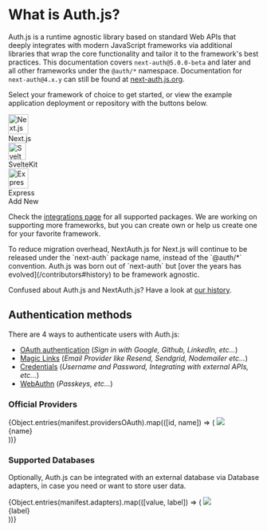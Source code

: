 
# What is Auth.js?

Auth.js is a runtime agnostic library based on standard Web APIs that deeply integrates with modern JavaScript frameworks via additional libraries that wrap the core functionality and tailor it to the framework's best practices. This documentation covers `next-auth@5.0.0-beta` and later and all other frameworks under the `@auth/*` namespace. Documentation for `next-auth@4.x.y` can still be found at [next-auth.js.org](https://next-auth.js.org).

Select your framework of choice to get started, or view the example application deployment or repository with the buttons below.

<div className="flex flex-wrap gap-2 justify-around items-start mt-8 mb-12 w-full">
  <div className="flex flex-col gap-2 group">
    <Link
      href="/getting-started/installation?framework=next.js"
      className="flex relative flex-col flex-wrap justify-between items-center p-4 w-28 h-28 !no-underline rounded-lg border border-solid shadow-sm transition-colors duration-300 border-neutral-200 dark:border-neutral-800 dark:hover:bg-neutral-950 hover:bg-neutral-50"
    >
      <img
        alt="Next.js Logo"
        src="/img/etc/nextjs.svg"
        width="40"
        className="dark:invert"
      />
      <div className="mt-3 text-sm">Next.js</div>
    </Link>
    <div className="flex gap-2">
      <Tooltip label="Live Example">
        <a
          href="https://next-auth-example.vercel.app/"
          rel="noreferrer"
          target="_blank"
          className="flex justify-center p-2 w-full text-sm rounded-md bg-slate-100 dark:bg-neutral-900"
        >
          <ArrowSquareOut size={20} />
        </a>
      </Tooltip>
      <Tooltip label="Github Repository">
        <a
          href="https://github.com/nextauthjs/next-auth-example"
          rel="noreferrer"
          target="_blank"
          className="flex justify-center p-2 w-full text-sm rounded-md bg-slate-100 dark:bg-neutral-900"
        >
          <GithubLogo size={20} />
        </a>
      </Tooltip>
    </div>
  </div>
  <div className="flex flex-col gap-2 group">
    <Link
      href="/getting-started/installation?framework=sveltekit"
      className="flex relative flex-col flex-wrap justify-between items-center p-4 w-28 h-28 !no-underline rounded-lg border border-solid shadow-sm transition-colors duration-300 border-neutral-200 dark:border-neutral-800 dark:hover:bg-neutral-950 hover:bg-neutral-50"
    >
      <img alt="SvelteKit Logo" src="/img/etc/sveltekit.svg" width="35" />
      <div className="mt-3 text-sm">SvelteKit</div>
      <div
        className="absolute z-10 p-2 text-sm font-semibold text-black bg-amber-300 rounded-full shadow-sm"
        style={{ right: "-20px", top: "-15px" }}
      >
        <Flask size={24} />
      </div>
    </Link>
    <div className="flex gap-2">
      <Tooltip label="Live Example">
        <a
          href="https://sveltekit-auth-example.vercel.app/"
          rel="noreferrer"
          target="_blank"
          className="flex justify-center p-2 w-full text-sm rounded-md bg-slate-100 dark:bg-neutral-900"
        >
          <ArrowSquareOut size={20} />
        </a>
      </Tooltip>
      <Tooltip label="Github Repository">
        <a
          href="https://github.com/nextauthjs/sveltekit-auth-example"
          rel="noreferrer"
          target="_blank"
          className="flex justify-center p-2 w-full text-sm rounded-md bg-slate-100 dark:bg-neutral-900"
        >
          <GithubLogo size={20} />
        </a>
      </Tooltip>
    </div>
  </div>
  <div className="flex flex-col gap-2 group">
    <Link
      href="/getting-started/installation?framework=express"
      className="flex relative flex-col flex-wrap justify-between items-center p-4 w-28 h-28 !no-underline rounded-lg border border-solid shadow-sm transition-colors duration-300 border-neutral-200 dark:border-neutral-800 dark:hover:bg-neutral-950 hover:bg-neutral-50"
    >
      <img
        alt="Express Logo"
        src="/img/etc/express.svg"
        width="40"
        className="dark:invert"
      />
      <div className="mt-3 text-sm">Express</div>
      <div
        className="absolute z-10 p-2 text-sm font-semibold text-black bg-amber-300 rounded-full shadow-sm"
        style={{ right: "-20px", top: "-15px" }}
      >
        <Flask size={24} />
      </div>
    </Link>
    <div className="flex gap-2">
      <Tooltip label="Live Example">
        <a
          href="https://express-auth-example.vercel.app/"
          rel="noreferrer"
          target="_blank"
          className="flex justify-center p-2 w-full text-sm rounded-md bg-slate-100 dark:bg-neutral-900"
        >
          <ArrowSquareOut size={20} />
        </a>
      </Tooltip>
      <Tooltip label="Github Repository">
        <a
          href="https://github.com/nextauthjs/express-auth-example"
          rel="noreferrer"
          target="_blank"
          className="flex justify-center p-2 w-full text-sm rounded-md bg-slate-100 dark:bg-neutral-900"
        >
          <GithubLogo size={20} />
        </a>
      </Tooltip>
    </div>
  </div>
  <Link
    href="/guides/creating-a-framework-integration"
    className="flex relative flex-col flex-wrap justify-between items-center p-4 w-28 h-28 bg-white rounded-lg border border-solid shadow-sm border-slate-200 dark:border-neutral-800 dark:bg-neutral-900"
  >
    <Plus size={36} />
    <div className="mt-3 text-sm">Add New</div>
  </Link>
</div>

Check the [integrations page](/getting-started/integrations) for all supported packages. We are working on supporting more frameworks, but you can create own or
help us create one for your favorite framework.

<Callout type="info">
  To reduce migration overhead, NextAuth.js for Next.js will continue to be
  released under the `next-auth` package name, instead of the `@auth/*`
  convention. Auth.js was born out of `next-auth` but [over the years has
  evolved](/contributors#history) to be framework agnostic.

Confused about Auth.js and NextAuth.js? Have a look at [our
history](/contributors#history).

</Callout>

## Authentication methods

There are 4 ways to authenticate users with Auth.js:

- [OAuth authentication](/getting-started/authentication/oauth) (_Sign in with Google, Github, LinkedIn, etc..._)
- [Magic Links](/getting-started/authentication/email) (_Email Provider like Resend, Sendgrid, Nodemailer etc..._)
- [Credentials](/getting-started/authentication/credentials) (_Username and Password, Integrating with external APIs, etc..._)
- [WebAuthn](/getting-started/authentication/webauthn) (_Passkeys, etc..._)

### Official Providers

<ListDisclosure limit={8}>
  {Object.entries(manifest.providersOAuth).map(([id, name]) => (
    <Link
      href={`/getting-started/providers/${id}`}
      key={name}
      className="p-4 border border-solid dark:border-neutral-800 border-neutral-200 rounded-lg flex flex-col items-center justify-between w-36 shadow-sm h-32 dark:border-neutral-800 dark:hover:bg-neutral-950 hover:bg-neutral-50 transition-colors duration-300 !no-underline"
    >
      <img src={`/img/providers/${id}.svg`} className="w-11 mt-2" />
      <div className="text-sm text-center">{name}</div>
    </Link>
  ))}
</ListDisclosure>

### Supported Databases

Optionally, Auth.js can be integrated with an external database via Database adapters, in case you need or want to store user data.

<ListDisclosure limit={8}>
  {Object.entries(manifest.adapters).map(([value, label]) => (
    <Link
      href={`/getting-started/adapters/${value}`}
      key={value}
      className="p-4 border border-solid dark:border-neutral-800 border-neutral-200 rounded-lg flex flex-col items-center justify-between w-36 shadow-sm h-32 dark:border-neutral-800 dark:hover:bg-neutral-950 hover:bg-neutral-50 transition-colors duration-300 !no-underline"
    >
      <img src={`/img/adapters/${value}.svg`} className="h-12 mt-2" />
      <div className="text-sm text-center">{label}</div>
    </Link>
  ))}
</ListDisclosure>
